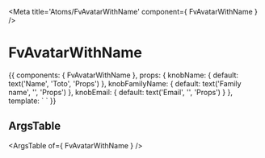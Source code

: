 
<Meta title='Atoms/FvAvatarWithName' component={ FvAvatarWithName } />

# FvAvatarWithName

<Canvas>
<Story name='Common' height='150px'>{{
  components: { FvAvatarWithName },
  props: {
    knobName: {
      default: text('Name', 'Toto', 'Props')
    },
    knobFamilyName: {
      default: text('Family name', '', 'Props')
    },
    knobEmail: {
      default: text('Email', '', 'Props')
    }
  },
  template: `<FvAvatarWithName
    :name="knobName"
    :familyName="knobFamilyName"
    :email="knobEmail"
  >
  </FvAvatarWithName>`
}}</Story>
</Canvas>

## ArgsTable

<ArgsTable of={ FvAvatarWithName } />
